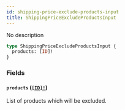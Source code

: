 ```yaml
---
id: shipping-price-exclude-products-input
title: ShippingPriceExcludeProductsInput
---
```


No description

```graphql
type ShippingPriceExcludeProductsInput {
  products: [ID]!
}
```

### Fields

#### `products` ([`[ID]!`](../../../developer/api-reference/scalars/id))

List of products which will be excluded.
